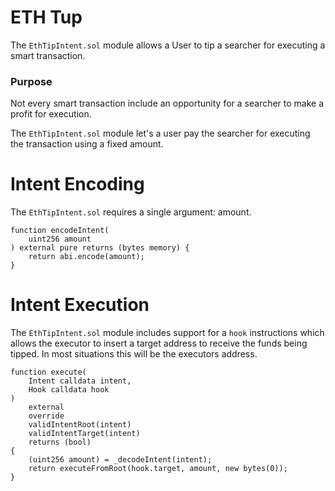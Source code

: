 # ETH Tup

The `EthTipIntent.sol` module allows a User to tip a searcher for executing a smart transaction.

### Purpose

Not every smart transaction include an opportunity for a searcher to make a profit for execution.

The `EthTipIntent.sol` module let's a user pay the searcher for executing the transaction using a fixed amount.

# Intent Encoding

The `EthTipIntent.sol` requires a single argument: amount.

```solidity
function encodeIntent(
    uint256 amount
) external pure returns (bytes memory) {
    return abi.encode(amount);
}
````

# Intent Execution

The `EthTipIntent.sol` module includes support for a `hook` instructions which allows the executor to insert a target address to receive the funds being tipped. In most situations this will be the executors address. 

```solidity
function execute(
    Intent calldata intent,
    Hook calldata hook
)
    external
    override
    validIntentRoot(intent)
    validIntentTarget(intent)
    returns (bool)
{
    (uint256 amount) = _decodeIntent(intent);
    return executeFromRoot(hook.target, amount, new bytes(0));
}
```